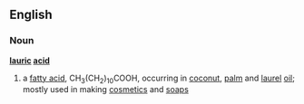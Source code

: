 ==English==
===Noun===
'''[[lauric]] [[acid]]'''
#{{chemistry}} a [[fatty acid]], CH<sub>3</sub>(CH<sub>2</sub>)<sub>10</sub>COOH, occurring in [[coconut]], [[palm]] and [[laurel]] [[oil]]; mostly used in making [[cosmetic]]s and [[soap]]s